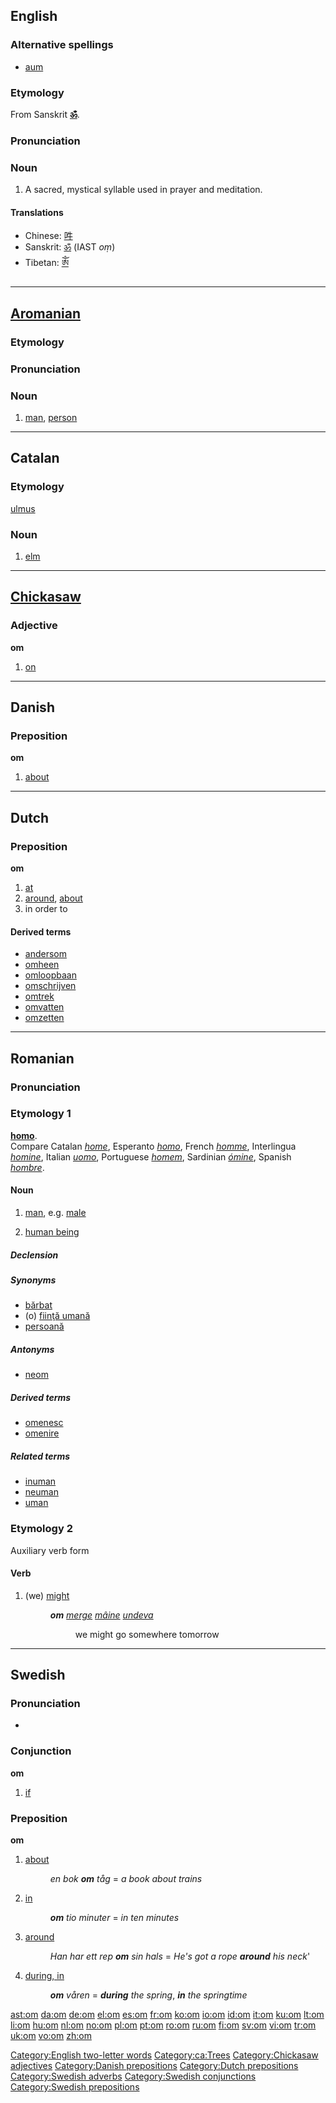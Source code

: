 {{see|OM|-om|.om}}
==English==
{{wikipedia|ॐ}}

===Alternative spellings===
*[[aum]]

===Etymology===
From Sanskrit '''[[ॐ]]'''.

===Pronunciation===
{{IPA|/ɒm/, /əʊm/}}

===Noun===
{{en-noun}}

# {{context|Hinduism|Buddhism}} A sacred, mystical syllable used in prayer and meditation.

====Translations====
*Chinese: [[吽]]
*Sanskrit: [[ॐ]] (IAST ''oṃ'')
*Tibetan: [[ༀ]]

[[Category:English two-letter words]]

----

==[[Aromanian]]==

===Etymology===
{{L.|rup}} {{term|lang=la|homo}}

===Pronunciation===
{{IPA|[om]|lang=ro}}

===Noun===
{{infl|rup|noun|gend=m|plural|oaminj}}

# [[man]], [[person]]

----

==Catalan==

===Etymology===
{{L.|ca}} [[ulmus]]

===Noun===
{{ca-noun-m}}

# [[elm]]

[[Category:ca:Trees]]

----

==[[Chickasaw]]==

===Adjective===
'''om'''

# [[on]]

[[Category:Chickasaw adjectives]]

----

==Danish==

===Preposition===
'''om'''

# [[about]]

[[Category:Danish prepositions]]

----

==Dutch==

===Preposition===
'''om'''

# [[at]]
# [[around]], [[about]]
# in order to

====Derived terms====
* [[andersom]]
* [[omheen]]<!--adposition-->
* [[omloopbaan]] {{pos_n}}
* [[omschrijven]] {{pos_v}}
* [[omtrek]] {{pos_n}} <!-- different from {{n}} which means "neuter" -->
* [[omvatten]] {{pos_v}}
* [[omzetten]] {{pos_v}}

[[Category:Dutch prepositions]]

----

==Romanian==

===Pronunciation===
{{IPA|[om]|lang=ro}}

===Etymology 1===
{{L.|ro}} '''[[homo]]'''.
<BR>Compare Catalan ''[[home]]'', Esperanto ''[[homo]]'', French ''[[homme]]'', Interlingua ''[[homine]]'', Italian ''[[uomo]]'', Portuguese ''[[homem]]'', Sardinian ''[[ómine]]'', Spanish ''[[hombre]]''.

====Noun====
{{ro-noun|gend=m|pl=oameni}}

# [[man]], e.g. [[male]]
# {{italbrac|regardless of [[gender]]}} [[human being]]

=====Declension=====
{{ro-noun-m|pl=oameni|voc=omule}}

=====Synonyms=====
*[[bărbat]]
*(o) [[fiinţă umană]]
*[[persoană]]

=====Antonyms=====
*[[neom]]

=====Derived terms=====
*[[omenesc]]
*[[omenire]]

=====Related terms=====
*[[inuman]]
*[[neuman]]
*[[uman]]

===Etymology 2===
Auxiliary verb form

====Verb====
{{ro-aux|vrea|person=1p|tense=p}}

# (we) [[might]]
#:'''''om''' [[merge]] [[mâine]] [[undeva]]''
#::we might go somewhere tomorrow

[[Category:ro:Human| ]]

----

==Swedish==

===Pronunciation===
*{{audio|Sv-om.ogg|audio}}

===Conjunction===
'''om'''

# [[if]]

===Preposition===
'''om'''

# [[about]]
#: ''en bok '''om''' tåg'' = ''a book about trains''
# [[in]] {{italbrac|when talking about time}}
#: '''''om''' tio minuter'' = ''in ten minutes''
# [[around]]
#: ''Han har ett rep '''om''' sin hals'' = ''He's got a rope '''around''' his neck'''
# [[during, in]] {{italbrac|when talking about seasons of the year}}
#: '''''om''' våren'' = '''''during''' the spring'', '''''in''' the springtime''

[[Category:Swedish adverbs]]
[[Category:Swedish conjunctions]]
[[Category:Swedish prepositions]]

[[ast:om]]
[[da:om]]
[[de:om]]
[[el:om]]
[[es:om]]
[[fr:om]]
[[ko:om]]
[[io:om]]
[[id:om]]
[[it:om]]
[[ku:om]]
[[lt:om]]
[[li:om]]
[[hu:om]]
[[nl:om]]
[[no:om]]
[[pl:om]]
[[pt:om]]
[[ro:om]]
[[ru:om]]
[[fi:om]]
[[sv:om]]
[[vi:om]]
[[tr:om]]
[[uk:om]]
[[vo:om]]
[[zh:om]]